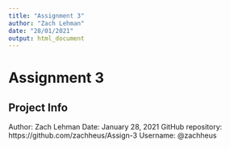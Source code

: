 ```yaml
---
title: "Assignment 3"
author: "Zach Lehman"
date: "28/01/2021"
output: html_document
---
```


# Assignment 3

## Project Info
Author: Zach Lehman
Date: January 28, 2021
GitHub repository: https://github.com/zachheus/Assign-3
Username: @zachheus
